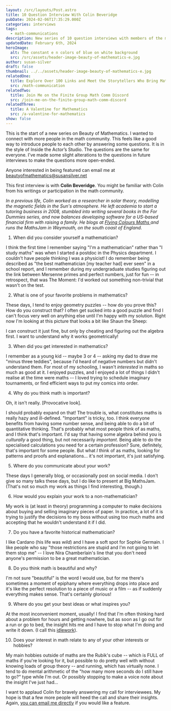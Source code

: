 ```yaml
---
layout: /src/layouts/Post.astro
title: 10 Question Interview With Colin Beveridge
pubDate: 2024-02-06T17:35:29.000Z
categories: interviews
tags:
  - math-communications
description: New series of 10 question interviews with members of the math community.
updatedDate: February 6th, 2024
heroImage:
  alt: The constant e n colors of blue on white background
  src: /src/assets/header-image-beauty-of-mathematics-e.jpg
author: susan-silver
draft: false
thumbnail: ../../assets/header-image-beauty-of-mathematics-e.jpg
relatedOne:
  title: Explore Over 100 Links and Meet the Storytellers Who Bring Mathematics to Life
  src: /math-communication
relatedTwo:
  title: Join Me on the Finite Group Math Comm Discord
  src: /join-me-on-the-finite-group-math-comm-discord
relatedThree:
  title: A Valentine for Mathematics
  src: /a-valentine-for-mathematics
show: false
---
```

This is the start of a new series on Beauty of Mathematics. I wanted to connect with more people in the math community. This feels like a good way to introduce people to each other by answering some questions. It is in the style of Inside the Actor’s Studio. The questions are the same for everyone. I’ve made some slight alterations to the questions in future interviews to make the questions more open-ended. 

Anyone interested in being featured can email me at [beautyofmathematics@susansilver.net](mailto:beautyofmathematics@susansilver.net)

This first interview is with **Colin Beveridge**. You might be familiar with Colin from his writings or participation in the math community. 

_In a previous life, Colin worked as a researcher in solar theory, modelling the magnetic fields in the Sun's atmosphere. He left academia to start a tutoring business in 2008, stumbled into writing several books in the *For Dummies* series, and now balances developing software for a US-based financial firm with raising a family. He blogs at [Flying Colours Maths ](https://blog.flyingcoloursmaths.co.uk/blog/)and runs the MathsJam in Weymouth, on the south coast of England._



1. When did you consider yourself a mathematician?

I think the first time I remember saying "I'm a mathematician" rather than "I study maths" was when I started a postdoc in the Physics department. I couldn't have people thinking I was a physicist! I do remember being described as "the best mathematician [my teacher had] ever seen" in a school report, and I remember during my undergraduate studies figuring out the link between Mersenne primes and perfect numbers, just for fun -- in retrospect, that was The Moment: I'd worked out something non-trivial that wasn't on the test.



2. What is one of your favorite problems in mathematics?

These days, I tend to enjoy geometry puzzles -- how do you prove this? How do you construct that? I often get sucked into a good puzzle and find I can't focus very well on anything else until I'm happy with my solution. Right now I'm looking at this picture that looks a bit like Shaun the Sheep:


<ImageAlign src="/src/assets/Shaun-the-Sheep.png" alt="geometry puzzle that looks like Shaun the Sheep" caption="Is this Shaun the Sheep?" flex="justify-center" align="caption-left" />



I can construct it just fine, but only by cheating and figuring out the algebra first. I want to understand why it works geometrically!



3. When did you get interested in mathematics?

I remember as a young kid -- maybe 3 or 4 -- asking my dad to draw me "minus three teddies", because I'd heard of negative numbers but didn't understand them. For most of my schooling, I wasn't *interested* in maths so much as good at it. I enjoyed puzzles, and I enjoyed a lot of things I didn't realise at the time were maths -- I loved trying to schedule imaginary tournaments, or find efficient ways to put my comics into order.



4. Why do you think math is important?

Oh, it isn't really. [Provocative look].

I should probably expand on that! The trouble is, what constitutes maths is really hazy and ill-defined. "Important" is tricky, too. I think everyone benefits from having some number sense, and being able to do a bit of quantitative thinking. That's probably what most people think of as maths, and I think that's important. I'd say that having some algebra behind you is *culturally* a good thing, but not necessarily *important*.  Being able to do the specialised calculations you need for a certain profession? Sure, definitely, that's important for some people. But what *I* think of as maths, looking for patterns and proofs and explanations... it's not important, it's just satisfying.



5. Where do you communicate about your work?

These days I generally blog, or occasionally post on social media. I don't give so many talks these days, but I do like to present at Big MathsJam. (That's not so much my work as things I find interesting, though.)



6. How would you explain your work to a non-mathematician?

My work is (at least in theory) programming a computer to make decisions about buying and selling imaginary pieces of paper. In practice, a lot of it is trying to justify the decisions to my boss without using too much maths and accepting that he wouldn't understand it if I did.



7. Do you have a favorite historical mathematician?

I like Cardano (his life was *wild*) and I have a soft spot for Sophie Germain. I like people who say "those restrictions are stupid and I'm not going to let them stop me" -- I love Nira Chamberlain's line that you don't need anyone's permission to be a great mathematician.



8. Do you think math is beautiful and why?

I'm not sure "beautiful" is the word I would use, but for me there's sometimes a moment of epiphany where everything drops into place and it's like the perfect resolution to a piece of music or a film -- as if suddenly everything makes sense. That's certainly glorious!



9. Where do you get your best ideas or what inspires you?

At the most inconvenient moment, usually! I find that I'm often thinking hard about a problem for hours and getting nowhere, but as soon as I go out for a run or go to bed, the insight hits me and I have to stop what I'm doing and write it down. (I call this [idlework](https://www.flyingcoloursmaths.co.uk/in-praise-of-idlework/)).



10. Does your interest in math relate to any of your other interests or hobbies?

My main hobbies outside of maths are the Rubik's cube -- which is FULL of maths if you're looking for it, but possible to do pretty well with without knowing loads of group theory -- and running, which has virtually none. I tend to do mental arithmetic of the "how many more seconds do I still have to go?" type while I'm out. Or possibly stopping to make a voice note about the insight I've just had...

I want to applaud Colin for bravely answering my call for interviewees. My hope is that a few more people will heed the call and share their insights. Again, [you can email me directly](mailto:beautyofmathematics@susansilver.net) if you would like a feature. 



